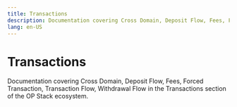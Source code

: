 ```yaml
---
title: Transactions
description: Documentation covering Cross Domain, Deposit Flow, Fees, Forced Transaction, Transaction Flow, Transactions, Withdrawal Flow in the Transactions section of the OP Stack ecosystem.
lang: en-US
---
```



# Transactions

Documentation covering Cross Domain, Deposit Flow, Fees, Forced Transaction, Transaction Flow, Withdrawal Flow in the Transactions section of the OP Stack ecosystem.

<Cards>

  <Card title="Transaction fees on OP Stack" href="/stack/transactions/fees" />

  <Card title="Transaction finality OP Stack" href="/stack/transactions/transaction-finality" />

  <Card title="Forced transaction" href="/stack/transactions/forced-transaction" />

  <Card title="Cross-Domain" href="/stack/transactions/cross-domain" />

  <Card title="Deposit flow" href="/stack/transactions/deposits-flow" />

  <Card title="Transaction Flow" href="/stack/transactions/transaction-flow" />

  <Card title="Withdrawal flow" href="/stack/transactions/withdrawal-flow" />

</Cards>
